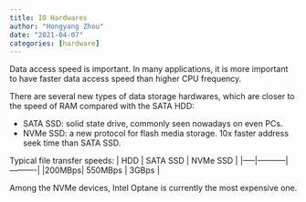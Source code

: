 ```yaml
---
title: IO Hardwares
author: "Hongyang Zhou"
date: "2021-04-07"
categories: [hardware]
---
```


Data access speed is important. In many applications, it is more important to have faster data access speed than higher CPU frequency.

There are several new types of data storage hardwares, which are closer to the speed of RAM compared with the SATA HDD:

* SATA SSD: solid state drive, commonly seen nowadays on even PCs.
* NVMe SSD: a new protocol for flash media storage. 10x faster address seek time than SATA SSD.

Typical file transfer speeds: 
| HDD | SATA SSD  | NVMe SSD |
|-----|-----------|----------|
|200MBps| 550MBps | 3GBps |

Among the NVMe devices, Intel Optane is currently the most expensive one.
